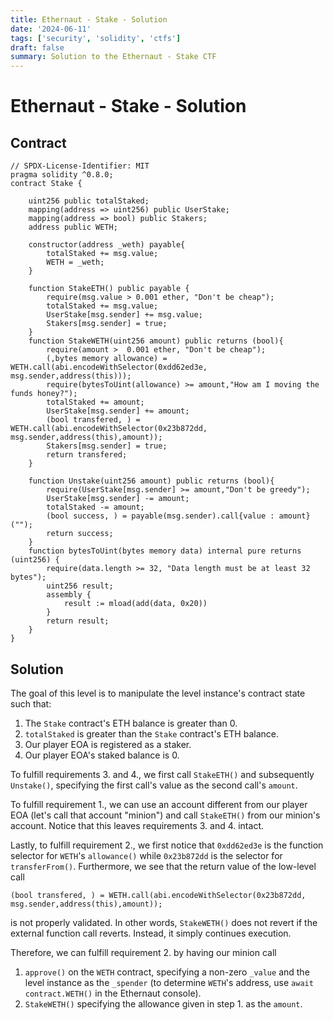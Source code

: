 ```yaml
---
title: Ethernaut - Stake - Solution
date: '2024-06-11'
tags: ['security', 'solidity', 'ctfs']
draft: false
summary: Solution to the Ethernaut - Stake CTF
---
```


# Ethernaut - Stake - Solution

## Contract

```solidity
// SPDX-License-Identifier: MIT
pragma solidity ^0.8.0;
contract Stake {

    uint256 public totalStaked;
    mapping(address => uint256) public UserStake;
    mapping(address => bool) public Stakers;
    address public WETH;

    constructor(address _weth) payable{
        totalStaked += msg.value;
        WETH = _weth;
    }

    function StakeETH() public payable {
        require(msg.value > 0.001 ether, "Don't be cheap");
        totalStaked += msg.value;
        UserStake[msg.sender] += msg.value;
        Stakers[msg.sender] = true;
    }
    function StakeWETH(uint256 amount) public returns (bool){
        require(amount >  0.001 ether, "Don't be cheap");
        (,bytes memory allowance) = WETH.call(abi.encodeWithSelector(0xdd62ed3e, msg.sender,address(this)));
        require(bytesToUint(allowance) >= amount,"How am I moving the funds honey?");
        totalStaked += amount;
        UserStake[msg.sender] += amount;
        (bool transfered, ) = WETH.call(abi.encodeWithSelector(0x23b872dd, msg.sender,address(this),amount));
        Stakers[msg.sender] = true;
        return transfered;
    }

    function Unstake(uint256 amount) public returns (bool){
        require(UserStake[msg.sender] >= amount,"Don't be greedy");
        UserStake[msg.sender] -= amount;
        totalStaked -= amount;
        (bool success, ) = payable(msg.sender).call{value : amount}("");
        return success;
    }
    function bytesToUint(bytes memory data) internal pure returns (uint256) {
        require(data.length >= 32, "Data length must be at least 32 bytes");
        uint256 result;
        assembly {
            result := mload(add(data, 0x20))
        }
        return result;
    }
}
```

## Solution

The goal of this level is to manipulate the level instance's contract state such that:

1. The `Stake` contract's ETH balance is greater than 0.
2. `totalStaked` is greater than the `Stake` contract's ETH balance.
3. Our player EOA is registered as a staker.
4. Our player EOA's staked balance is 0.

To fulfill requirements 3. and 4., we first call `StakeETH()` and subsequently `Unstake()`, specifying the first call's value as the second call's `amount`.

To fulfill requirement 1., we can use an account different from our player EOA (let's call that account "minion") and call `StakeETH()` from our minion's account.
Notice that this leaves requirements 3. and 4. intact.

Lastly, to fulfill requirement 2., we first notice that `0xdd62ed3e` is the function selector for `WETH`'s `allowance()` while `0x23b872dd` is the selector for `transferFrom()`.
Furthermore, we see that the return value of the low-level call

```solidity
(bool transfered, ) = WETH.call(abi.encodeWithSelector(0x23b872dd, msg.sender,address(this),amount));
```

is not properly validated.
In other words, `StakeWETH()` does not revert if the external function call reverts.
Instead, it simply continues execution.

Therefore, we can fulfill requirement 2. by having our minion call

1. `approve()` on the `WETH` contract, specifying a non-zero `_value` and the level instance as the `_spender` (to determine `WETH`'s address, use `await contract.WETH()` in the Ethernaut console). 
2.  `StakeWETH()` specifying the allowance given in step 1. as the `amount`.